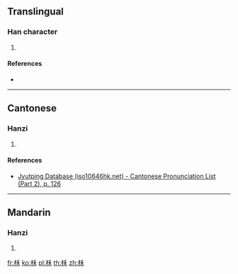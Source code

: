 {{character info/new}}
==Translingual==

===Han character===
{{Han char|rn=75|rad=木|as=05|sn=9|four=|canj=DHD|ids=⿰木禾}}

# {{defn|Han|sort=木05}}

====References====
* {{Han ref|kx=0518.120|dkj=14607|dj=0906.120|hdz=21184.090|uh=67C7|ud=26567}}

----

==Cantonese==

===Hanzi===
{{yue-hanzi|jyut=[[wo4]]|y=wo4}}

# {{defn|lang=yue|sort=木05}}

====References====
* [http://www.iso10646hk.net/jp/document/download.jsp Jyutping Database (iso10646hk.net) - Cantonese Pronunciation List (Part 2), p. 126]

----

==Mandarin==

===Hanzi===
{{cmn-hanzi|pin=[[hé]] ([[he2]])|wg=ho<sup>2</sup>}}

# {{defn|lang=cmn|sort=木05}}

[[fr:柇]]
[[ko:柇]]
[[pl:柇]]
[[th:柇]]
[[zh:柇]]